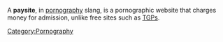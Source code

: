 A '''paysite''', in [[pornography]] slang, is a pornographic website that charges money for admission, unlike free sites such as [[TGP]]s.

{{porn-stub}}

[[Category:Pornography]]
